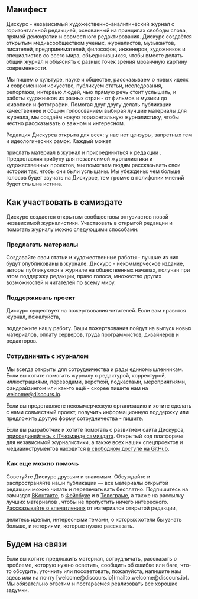 
<Title>Дискурс: Манифест</Title>

<Modal name='feedback'>
  <Feedback />
</Modal>
<Modal name='subscribe'>
  <Subscribe />
</Modal>

<article class="container">
  <div class="row">
    <div class="col-md-8 offset-md-2">
      <h1><span class="wrapped">Манифест</span></h1>
    </div>
    <div class="col-md-8 col-lg-6 offset-md-3">

Дискурс - независимый художественно-аналитический журнал с горизонтальной редакцией, основанный на принципах
свободы слова, прямой демократии и совместного редактирования. Дискурс создаётся открытым медиасообществом
ученых, журналистов, музыкантов, писателей, предпринимателей, философов, инженеров, художников и
специалистов со всего мира, объединившихся, чтобы вместе делать общий журнал и объяснять с разных точек
зрения мозаичную картину современности.

Мы пишем о культуре, науке и обществе, рассказываем о новых идеях и современном искусстве, публикуем статьи,
исследования, репортажи, интервью людей, чью прямую речь стоит услышать, и работы художников из разных
стран - от фильмов и музыки до живописи и фотографии. Помогая друг другу делать публикации качественнее и
общим голосованием выбирая лучшие материалы для журнала, мы создаём новую горизонтальную журналистику, чтобы
честно рассказывать о важном и интересном.

Редакция Дискурса открыта для всех: у нас нет цензуры, запретных тем и идеологических рамок. Каждый может
<Link href='/create'>прислать материал</Link> в журнал и <Link href='/about/guide'>присоединиться к редакции
</Link>. Предоставляя трибуну для независимой журналистики и художественных проектов, мы помогаем людям рассказывать
свои истории так, чтобы они были услышаны. Мы убеждены: чем больше голосов будет звучать на Дискурсе, тем громче
в полифонии мнений будет слышна истина.

  </div>
  </div>

  <div class="row" id="participation">
    <div class="col-md-8 offset-md-2">
      <h2 class="h2">
        <span class="wrapped">Как участвовать в&nbsp;самиздате</span>
      </h2>
    </div>
    <div class="col-md-8 col-lg-6 offset-md-3">

Дискурс создается <Link href='/about/guide'>открытым сообществом</Link> энтузиастов новой независимой
журналистики. Участвовать в открытой редакции и помогать журналу можно следующими способами:

### Предлагать материалы

<Link href='/create'>Создавайте</Link> свои статьи и художественные работы - лучшие из них будут опубликованы
в журнале. Дискурс - некоммерческое издание, авторы публикуются в журнале на общественных началах, получая при
этом <Link href='/create?collab=true'>поддержку</Link> редакции, право голоса, множество других возможностей
и читателей по всему миру.

### Поддерживать проект

Дискурс существует на пожертвования читателей. Если вам нравится журнал, пожалуйста,

<Link href='/about/help'>поддержите</Link> нашу работу. Ваши пожертвования пойдут на выпуск новых материалов,
оплату серверов, труда программистов, дизайнеров и редакторов.

### Сотрудничать с журналом

Мы всегда открыты для сотрудничества и рады единомышленникам. Если вы хотите помогать журналу с редактурой,
корректурой, иллюстрациями, переводами, версткой, подкастами, мероприятиями, фандрайзингом или как-то ещё -
скорее пишите нам на [welcome@discours.io](mailto:welcome@discours.io).

Если вы представляете некоммерческую организацию и хотите сделать с нами совместный проект, получить
информационную поддержку или предложить другую форму сотрудничества - [пишите](mailto:welcome@discours.io).

Если вы разработчик и хотите помогать с развитием сайта Дискурса,
[присоединяйтесь к IT-команде самиздата](services@discours.io). Открытый код платформы для независимой
журналистики, а также всех наших спецпроектов и медиаинструментов находится
[в свободном доступе на GitHub](https://github.com/Discours).

### Как еще можно помочь

Советуйте Дискурс друзьям и знакомым. Обсуждайте и распространяйте наши публикации — все материалы открытой
редакции можно читать и перепечатывать бесплатно. Подпишитесь на самиздат
[ВКонтакте](https://vk.com/discoursio), в [Фейсбуке](https://facebook.com/discoursio) и в
[Телеграме](https://t.me/discoursio), а также на <Opener name='subscribe'>рассылку лучших
материалов</Opener> , чтобы не пропустить ничего интересного.
[Рассказывайте о впечатлениях](https://forms.gle/9UnHBAz9Q3tjH5dAA) от материалов открытой редакции,

<Opener name='feedback'>делитесь идеями</Opener>, интересными темами, о которых хотели бы узнать больше, и
историями, которые нужно рассказать.

  </div>
  </div>

  <div class="row" id="connection">
    <div class="col-md-8 offset-md-2">
      <h2 class="h2">
        <span class="wrapped">Будем на&nbsp;связи</span>
      </h2>
    </div>
    <div class="col-md-8 col-lg-6 offset-md-3">
Если вы хотите предложить материал, сотрудничать, рассказать о проблеме, которую нужно осветить, сообщить об ошибке
или баге, что-то обсудить, уточнить или посоветовать, пожалуйста, <Opener name='feedback'>напишите нам здесь</Opener>
или на почту [welcome@discours.io](mailto:welcome@discours.io). Мы обязательно ответим и постараемся реализовать
все хорошие задумки.
    </div>
  </div>
</article>
